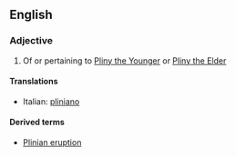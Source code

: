 ==English==

===Adjective===
{{en-adj|-}}

# Of or pertaining to [[w:Pliny the Younger|Pliny the Younger]] or [[w:Pliny the Elder|Pliny the Elder]]

====Translations====
{{top}}
*Italian: [[pliniano]]
{{mid}}

{{bottom}}

====Derived terms====
*[[Plinian eruption]]